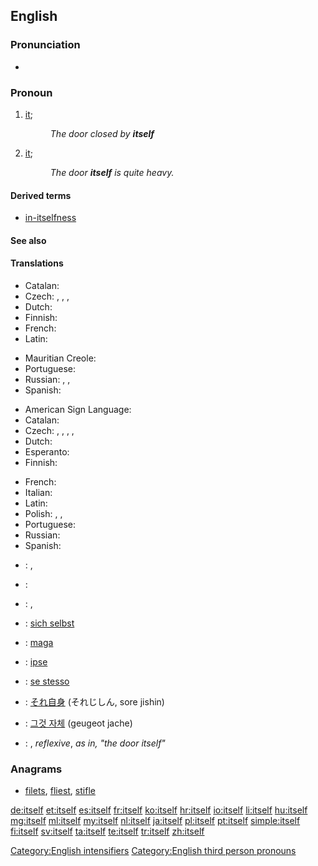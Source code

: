 ==English==

===Pronunciation===
* {{audio|en-us-itself.ogg|Audio (US)}}
*: {{rhymes|ɛlf}}

===Pronoun===
{{en-pron|desc=the third person singular, neuter, personal pronoun|the reflexive form of|it|masculine|himself|feminine|herself|plural|themselves}}

# {{context|reflexive}} [[it]]; {{non-gloss definition|A thing as the object of a verb or preposition that also appears as the subject}}
#: ''The door closed by '''itself'''''
# {{context|emphatic}} [[it]]; {{non-gloss definition|used to intensify the subject, especially to emphasize that it is the only participant in the predicate}}
#: ''The door '''itself''' is quite heavy.''

====Derived terms====
* [[in-itselfness]]

====See also====
{{English personal pronouns}}

====Translations====
{{trans-top|(reflexive) it}}
* Catalan: {{t+|ca|es}}
* Czech: {{t+|cs|sám}}, {{t+|cs|se}}, {{t+|cs|sebe}}, {{t-|cs|sám sebe}}
* Dutch: {{t+|nl|zichzelf}}
* Finnish: {{t+|fi|itsensä}}
* French: {{t+|fr|se}}
* Latin: {{t-|la|ipsum}}
{{trans-mid}}
* Mauritian Creole: {{tø|mfe|limem}}
* Portuguese: {{t+|pt|se}}
* Russian: {{t+|ru|-ся|tr=-sja|sc=Cyrl}}, {{t+|ru|себя|alt=себя́|tr=sebjá|sc=Cyrl}}, {{t-|ru|сам себя|alt=сам себя́|tr=sam sebjá|sc=Cyrl}}
* Spanish: {{t+|es|se}}
{{trans-bottom}}

{{trans-top|(emphatic) it}}
* American Sign Language: {{tø|ase|A@Chesthigh SmallFrontandback}}
* Catalan: {{t-|ca|mateix}}
* Czech: {{t+|cs|sám}}, {{t-|cs|samotný}}, {{t-|cs|o sobě}}, {{t-|cs|sám o sobě}}, {{t-|cs|jako takový}}
* Dutch: {{t+|nl|zelf}}
* Esperanto: {{t+|eo|mem}}
* Finnish: {{t+|fi|itse}}
{{trans-mid}}
* French: {{t+|fr|soi-même}}
* Italian: {{t-|it|se stesso|m}}
* Latin: {{t-|la|ipsum}}
* Polish: {{t+|pl|sam|m}},  {{t+|pl|samo|n}},  {{t+|pl|sama|f}}
* Portuguese: {{t-|pt|si mesmo}}
* Russian: {{t+|ru|сам|tr=sam|sc=Cyrl}}
* Spanish: {{t-|es|sí mismo}}
{{trans-bottom}}

{{checktrans-top}}
* {{ttbc|ar}}: {{Arab|[[نفسه]]}} {{IPAchar|(nafsáhu)}} {{m}}, {{Arab|[[نفسها]]}} {{IPAchar|(nafsúha)}} {{f}}
* {{ttbc|cmn}}: {{t|cmn|它本身|tr=tā běn shēn}}
* {{ttbc|eo}}: {{t+|eo|si}}, {{t+|eo|mem}}
* {{ttbc|de}}: [[sich selbst]]
* {{ttbc|hu}}: [[maga]]
{{trans-mid}}
* {{ttbc|ia}}: [[ipse]]
* {{ttbc|it}}: [[se stesso]]
* {{ttbc|ja}}: [[それ自身]] (それじしん, sore jishin)
* {{ttbc|ko}}: [[그것 자체]] (geugeot jache)
* {{ttbc|sv}}: {{t+|sv|sig}}, {{t-|sv|sig själv}} ''reflexive'', {{t-|sv|i sig}} ''as in, "the door itself"''
{{trans-bottom}}

===Anagrams===
* [[filets#English|filets]], [[fliest#English|fliest]], [[stifle#English|stifle]]

[[Category:English intensifiers]]
[[Category:English third person pronouns]]

[[de:itself]]
[[et:itself]]
[[es:itself]]
[[fr:itself]]
[[ko:itself]]
[[hr:itself]]
[[io:itself]]
[[li:itself]]
[[hu:itself]]
[[mg:itself]]
[[ml:itself]]
[[my:itself]]
[[nl:itself]]
[[ja:itself]]
[[pl:itself]]
[[pt:itself]]
[[simple:itself]]
[[fi:itself]]
[[sv:itself]]
[[ta:itself]]
[[te:itself]]
[[tr:itself]]
[[zh:itself]]